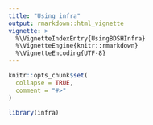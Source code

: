 ```yaml
---
title: "Using infra"
output: rmarkdown::html_vignette
vignette: >
  %\VignetteIndexEntry{UsingBDSHInfra}
  %\VignetteEngine{knitr::rmarkdown}
  %\VignetteEncoding{UTF-8}
---
```


```r
knitr::opts_chunk$set(
  collapse = TRUE,
  comment = "#>"
)
```

```r
library(infra)
```
